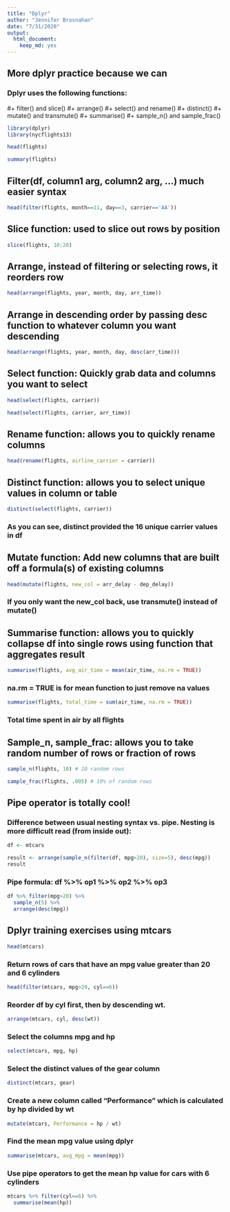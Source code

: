 ```yaml
---
title: "Dplyr"
author: "Jennifer Brosnahan"
date: "7/31/2020"
output: 
  html_document: 
    keep_md: yes
---
```

## More dplyr practice because we can

### Dplyr uses the following functions:
#+ filter() and slice()
#+ arrange()
#+ select() and rename()
#+ distinct()
#+ mutate() and transmute()
#+ summarise()
#+ sample_n() and sample_frac()

```r
library(dplyr)
library(nycflights13)
```

```r
head(flights)
```

```r
summary(flights)
```

## Filter(df, column1 arg, column2 arg, ...) much easier syntax
```r
head(filter(flights, month==11, day==3, carrier=='AA'))
```


## Slice function: used to slice out rows by position
```r
slice(flights, 10:20)
```

## Arrange, instead of filtering or selecting rows, it reorders row
```r
head(arrange(flights, year, month, day, arr_time))
```

## Arrange in descending order by passing desc function to whatever column you want descending
```r
head(arrange(flights, year, month, day, desc(arr_time)))
```

## Select function: Quickly grab data and columns you want to select
```r
head(select(flights, carrier))
```
```r
head(select(flights, carrier, arr_time))
```

## Rename function: allows you to quickly rename columns
```r
head(rename(flights, airline_carrier = carrier))
```

## Distinct function: allows you to select unique values in column or table
```r
distinct(select(flights, carrier))
```

### As you can see, distinct provided the 16 unique carrier values in df

## Mutate function: Add new columns that are built off a formula(s) of existing columns
```r
head(mutate(flights, new_col = arr_delay - dep_delay))
```

### If you only want the new_col back, use transmute() instead of mutate()

## Summarise function: allows you to quickly collapse df into single rows using function that aggregates result
```r
summarise(flights, avg_air_time = mean(air_time, na.rm = TRUE))
```

### na.rm = TRUE is for mean function to just remove na values

```r
summarise(flights, total_time = sum(air_time, na.rm = TRUE)) 
```

### Total time spent in air by all flights

## Sample_n, sample_frac: allows you to take random number of rows or fraction of rows
```r
sample_n(flights, 10) # 10 random rows
```

```r
sample_frac(flights, .005) # 10% of random rows
```

## Pipe operator is totally cool!

### Difference between usual nesting syntax vs. pipe. Nesting is more difficult read (from inside out):
```r
df <- mtcars
```

```r
result <- arrange(sample_n(filter(df, mpg>20), size=5), desc(mpg))
result
```


### Pipe formula: df %>% op1 %>% op2 %>% op3
```r
df %>% filter(mpg>20) %>% 
  sample_n(5) %>% 
  arrange(desc(mpg))
```

## Dplyr training exercises using mtcars
```r
head(mtcars)
```

### Return rows of cars that have an mpg value greater than 20 and 6 cylinders
```r
head(filter(mtcars, mpg>20, cyl==6))
```

### Reorder df by cyl first, then by descending wt.
```r
arrange(mtcars, cyl, desc(wt))
```

### Select the columns mpg and hp
```r
select(mtcars, mpg, hp)
```

### Select the distinct values of the gear column
```r
distinct(mtcars, gear)
```

### Create a new column called "Performance" which is calculated by hp divided by wt
```r
mutate(mtcars, Performance = hp / wt)
```

### Find the mean mpg value using dplyr
```r
summarise(mtcars, avg_mpg = mean(mpg))
```

### Use pipe operators to get the mean hp value for cars with 6 cylinders
```r
mtcars %>% filter(cyl==6) %>% 
  summarise(mean(hp))
```
